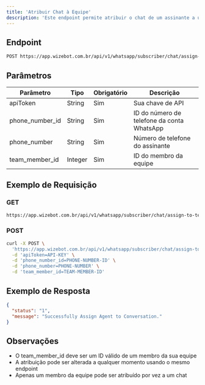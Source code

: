 ```yaml
---
title: 'Atribuir Chat à Equipe'
description: 'Este endpoint permite atribuir o chat de um assinante a um membro específico da equipe.'
---
```


## Endpoint

```bash
POST https://app.wizebot.com.br/api/v1/whatsapp/subscriber/chat/assign-to-team-member
```

## Parâmetros

| Parâmetro | Tipo | Obrigatório | Descrição |
|-----------|------|-------------|-----------|
| apiToken | String | Sim | Sua chave de API |
| phone_number_id | String | Sim | ID do número de telefone da conta WhatsApp |
| phone_number | String | Sim | Número de telefone do assinante |
| team_member_id | Integer | Sim | ID do membro da equipe |

## Exemplo de Requisição

### GET

```bash
https://app.wizebot.com.br/api/v1/whatsapp/subscriber/chat/assign-to-team-member?apiToken=API-KEY&phone_number_id=PHONE-NUMBER-ID&phone_number=PHONE-NUMBER&team_member_id=TEAM-MEMBER-ID
```

### POST

```bash
curl -X POST \
  'https://app.wizebot.com.br/api/v1/whatsapp/subscriber/chat/assign-to-team-member' \
  -d 'apiToken=API-KEY' \
  -d 'phone_number_id=PHONE-NUMBER-ID' \
  -d 'phone_number=PHONE-NUMBER' \
  -d 'team_member_id=TEAM-MEMBER-ID'
```

## Exemplo de Resposta

```json
{
  "status": "1",
  "message": "Successfully Assign Agent to Conversation."
}
```

## Observações

- O team_member_id deve ser um ID válido de um membro da sua equipe
- A atribuição pode ser alterada a qualquer momento usando o mesmo endpoint
- Apenas um membro da equipe pode ser atribuído por vez a um chat
